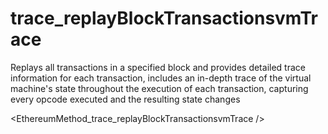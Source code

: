 # trace_replayBlockTransactionsvmTrace

Replays all transactions in a specified block and provides detailed trace information for each transaction, includes an in-depth trace of the virtual machine's state throughout the execution of each transaction, capturing every opcode executed and the resulting state changes


<EthereumMethod_trace_replayBlockTransactionsvmTrace />
